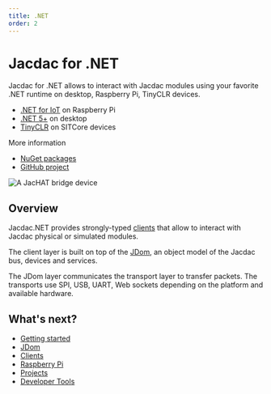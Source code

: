 ```yaml
---
title: .NET
order: 2
---
```


# Jacdac for .NET

Jacdac for .NET allows to interact with Jacdac modules using your favorite .NET runtime
on desktop, Raspberry Pi, TinyCLR devices.

-   [.NET for IoT](https://dotnet.microsoft.com/en-us/apps/iot) on Raspberry Pi
-   [.NET 5+](https://dotnet.microsoft.com/en-us/download/dotnet) on desktop
-   [TinyCLR](https://www.ghielectronics.com/tinyclr/) on SITCore devices

More information

-   [NuGet packages](https://www.nuget.org/profiles/Jacdac)
-   [GitHub project](https://github.com/microsoft/jacdac-dotnet)

![A JacHAT bridge device](./dotnet/jachat.jpg)

## Overview

Jacdac.NET provides strongly-typed [clients](/clients/dotnet/clients) 
that allow to interact with Jacdac physical or simulated modules.

The client layer is built on top of the [JDom](/clients/dotnet/jdom/),
an object model of the Jacdac bus, devices and services.

The JDom layer communicates the transport layer to transfer packets.
The transports use SPI, USB, UART, Web sockets depending on the platform and available hardware.

## What's next?

-   [Getting started](/clients/dotnet/getting-started/)
-   [JDom](/clients/dotnet/jdom/)
-   [Clients](/clients/dotnet/clients/)
-   [Raspberry Pi](/clients/dotnet/pi/)
-   [Projects](/clients/dotnet/projects/)
-   [Developer Tools](/clients/dotnet/devtools/)
